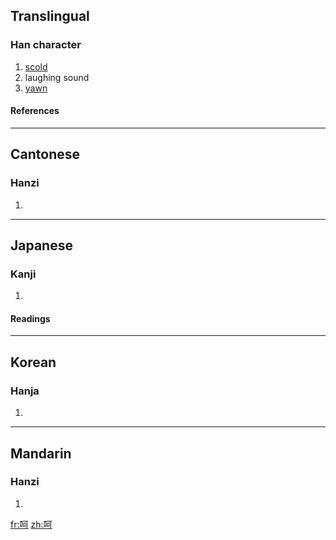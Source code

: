 {{see|訶}}

==Translingual==
===Han character===
{{Han char|rn=30|rad=口|as=05|sn=8|four=6102<sub>0</sub>|canj=口一弓口 (RMNR)}}
# [[scold]]
# laughing sound
# [[yawn]]
====References====
{{Han ref|kx=0183.020|dkj=03459|dj=0402.030|hdz=10598.100|uh=5475|ud=21621|bh=A8FE|bd=43262}}
----
==Cantonese==
===Hanzi===
{{yue-hanzi|jyut=|y=ho1}}
# {{defn|Cantonese}}
----
==Japanese==
===Kanji===
{{ja-kanji|grade=|rs=口05}}
# {{defn|Japanese}} 
====Readings====
{{ja-readings|on=[[か]] (ka)|kun=[[しかる]] (shikaru), [[わらう]] (warau)}}
----
==Korean==
===Hanja===
{{ko-hanja|hangeul=가|rv=ga|mr=ka}}
# {{defn|Korean}}
----
==Mandarin==
===Hanzi===
{{cmn-hanzi|pin=[[háo]] (hao2), [[hē]] (he1)|wg=hao<sup>2</sup>, ho<sup>1</sup>}}
# {{defn|Mandarin}}

[[fr:呵]]
[[zh:呵]]
